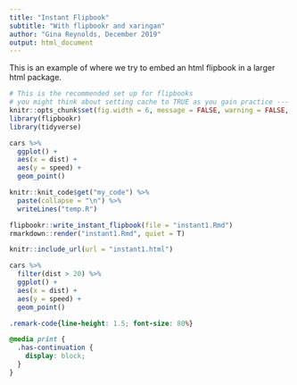 ```yaml
---
title: "Instant Flipbook"
subtitle: "With flipbookr and xaringan"
author: "Gina Reynolds, December 2019"
output: html_document
---
```


This is an example of where we try to embed an html flipbook in a larger html package.  

```r
# This is the recommended set up for flipbooks
# you might think about setting cache to TRUE as you gain practice --- building flipbooks from scratch can be time consuming
knitr::opts_chunk$set(fig.width = 6, message = FALSE, warning = FALSE, comment = "", cache = F)
library(flipbookr)
library(tidyverse)
```


```r
cars %>% 
  ggplot() +
  aes(x = dist) +
  aes(y = speed) +
  geom_point()
```


```r
knitr::knit_code$get("my_code") %>% 
  paste(collapse = "\n") %>% 
  writeLines("temp.R")

flipbookr::write_instant_flipbook(file = "instant1.Rmd")
rmarkdown::render("instant1.Rmd", quiet = T)
```


```r
knitr::include_url(url = "instant1.html")
```



```r
cars %>% 
  filter(dist > 20) %>% 
  ggplot() +
  aes(x = dist) +
  aes(y = speed) +
  geom_point()
```





```css
.remark-code{line-height: 1.5; font-size: 80%}

@media print {
  .has-continuation {
    display: block;
  }
}
```
